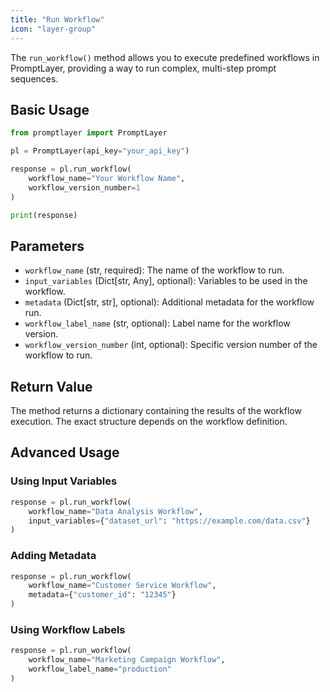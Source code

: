 ```yaml
---
title: "Run Workflow"
icon: "layer-group"
---
```


The `run_workflow()` method allows you to execute predefined workflows in PromptLayer, providing a way to run complex, multi-step prompt sequences.

## Basic Usage

```python
from promptlayer import PromptLayer

pl = PromptLayer(api_key="your_api_key")

response = pl.run_workflow(
    workflow_name="Your Workflow Name",
    workflow_version_number=1
)

print(response)
```

## Parameters

- `workflow_name` (str, required): The name of the workflow to run.
- `input_variables` (Dict[str, Any], optional): Variables to be used in the workflow.
- `metadata` (Dict[str, str], optional): Additional metadata for the workflow run.
- `workflow_label_name` (str, optional): Label name for the workflow version.
- `workflow_version_number` (int, optional): Specific version number of the workflow to run.

## Return Value

The method returns a dictionary containing the results of the workflow execution. The exact structure depends on the workflow definition.

## Advanced Usage

### Using Input Variables

```python
response = pl.run_workflow(
    workflow_name="Data Analysis Workflow",
    input_variables={"dataset_url": "https://example.com/data.csv"}
)
```

### Adding Metadata

```python
response = pl.run_workflow(
    workflow_name="Customer Service Workflow",
    metadata={"customer_id": "12345"}
)
```

### Using Workflow Labels

```python
response = pl.run_workflow(
    workflow_name="Marketing Campaign Workflow",
    workflow_label_name="production"
)
```
